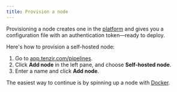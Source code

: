 ```yaml
---
title: Provision a node
---
```


Provisioning a node creates one in the
[platform](../../../../explanations/architecture/platform) and gives you a
configuration file with an authentication token—ready to deploy.

Here's how to provision a self-hosted node:


<Steps>

1. Go to [app.tenzir.com/pipelines](https://app.tenzir.com/pipelines).
1. Click **Add node** in the left pane, and choose **Self-hosted node**.
1. Enter a name and click **Add node**.

</Steps>

The easiest way to continue is by spinning up a node with
[Docker](../deploy-a-node/docker).

